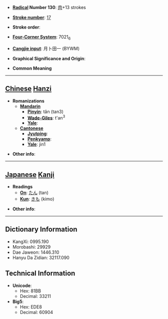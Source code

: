 * '''[[Wiktionary:Chinese radical index| Radical]] Number 130''': [[Wiktionary:Chinese radical index 肉|肉]]+13 strokes

* '''[[Wiktionary:Chinese total strokes index|Stroke number]]''': [[Wiktionary:Chinese total strokes index 17|17]]

* '''Stroke order''': 

* '''[[Wiktionary:Chinese four corner index|Four-Corner System]]''': 7021<sub>6</sub>

* '''[[Wiktionary:Chinese Cangjie index|Cangjie input]]''': 月卜田一 (BYWM)

* '''Graphical Significance and Origin''': 

* '''Common Meaning'''

----

== [[Chinese]] [[Hanzi]] ==

* '''Romanizations'''
** '''[[Mandarin]]'''
*** '''[[Pinyin]]''': tǎn (tan3)
*** '''[[Wade-Giles]]''': t'an<sup>3</sup>
*** '''[[Yale]]''': 
** '''[[Cantonese]]'''
*** '''[[Jyutping]]''':
*** '''[[Penkyamp]]''': 
*** '''[[Yale]]''': jin1

* '''Other info''': 

----

== [[Japanese]] [[Kanji]] ==

* '''Readings'''
** '''[[On]]''': [[たん]] (tan)
** '''[[Kun]]''': [[きも]] (kimo)

* '''Other info''':  

----

== Dictionary Information ==

* KangXi: 0995.190
* Morobashi: 29929
* Dae Jaweon: 1446.310
* Hanyu Da Zidian: 32117.090

== Technical Information ==

* '''Unicode''':
** Hex: 81BB
** Decimal: 33211
* '''Big5''':
** Hex: EDE8
** Decimal: 60904